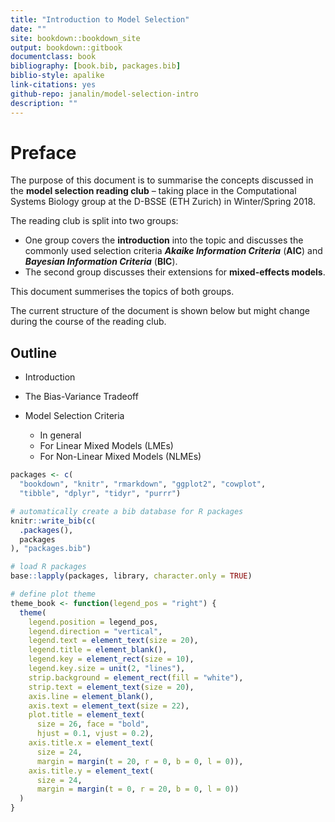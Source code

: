 ```yaml
---
title: "Introduction to Model Selection"
date: "" 
site: bookdown::bookdown_site
output: bookdown::gitbook
documentclass: book
bibliography: [book.bib, packages.bib]
biblio-style: apalike
link-citations: yes
github-repo: janalin/model-selection-intro
description: ""
---
```


# Preface {-}

The purpose of this document is to summarise the concepts discussed in the __model selection reading club__ -- taking place in the Computational Systems Biology group at the D-BSSE (ETH Zurich) in Winter/Spring 2018.

The reading club is split into two groups:

* One group covers the __introduction__ into the topic and discusses the commonly used selection criteria ___Akaike Information Criteria___ (__AIC__) and ___Bayesian Information Criteria___ (__BIC__).
* The second group discusses their extensions for __mixed-effects models__.


This document summerises the topics of both groups.

The current structure of the document is shown below but might change during the course of the reading club.


## Outline {-}

* Introduction

* The Bias-Variance Tradeoff

* Model Selection Criteria
    * In general
    * For Linear Mixed Models (LMEs)
    * For Non-Linear Mixed Models (NLMEs)

```r
packages <- c(
  "bookdown", "knitr", "rmarkdown", "ggplot2", "cowplot",
  "tibble", "dplyr", "tidyr", "purrr")

# automatically create a bib database for R packages
knitr::write_bib(c(
  .packages(),
  packages
), "packages.bib")

# load R packages
base::lapply(packages, library, character.only = TRUE)

# define plot theme
theme_book <- function(legend_pos = "right") {
  theme(
    legend.position = legend_pos,
    legend.direction = "vertical",
    legend.text = element_text(size = 20),
    legend.title = element_blank(),
    legend.key = element_rect(size = 10),
    legend.key.size = unit(2, "lines"),
    strip.background = element_rect(fill = "white"),
    strip.text = element_text(size = 20),
    axis.line = element_blank(),
    axis.text = element_text(size = 22),
    plot.title = element_text(
      size = 26, face = "bold",
      hjust = 0.1, vjust = 0.2),
    axis.title.x = element_text(
      size = 24,
      margin = margin(t = 20, r = 0, b = 0, l = 0)),
    axis.title.y = element_text(
      size = 24,
      margin = margin(t = 0, r = 20, b = 0, l = 0))
  )
}

```

